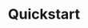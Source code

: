 ---
title: "Quickstart"
description: "Develop and run your first Restate service"
icon: "rocket-launch"
---